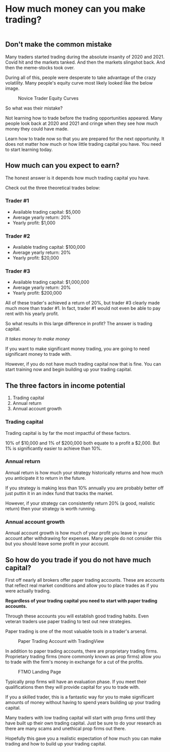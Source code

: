 
<h1 className="text-center mt-3 mt-md-5 fw-bold text-dark">
  How much money can you make trading?
</h1>
<figure className="text-center mt-4 mt-md-5">
  <Image
    src="/images/posts/whatAreMarketMakers/MarketMaker-Cover.webp"
    className="rounded"
    height={1288}
    width={2326}
    alt=""
  />
</figure>

<CallToAction />

## **Don't make the common mistake**

Many traders started trading during the absolute insanity of 2020 and 2021. Covid hit and the markets tanked. And then the
markets slingshot back. And then the meme-stocks took over.

During all of this, people were desperate to take advantage of the crazy volatility. Many people's equity curve most likely
looked like the below image.

<figure className="centerFigure">
  <Image
    src="/images/posts/howMuchMoney/sampleEquityCurve.webp"
    height={572}
    width={998}
    alt=""
  />
  <figcaption>Novice Trader Equity Curves</figcaption>
</figure>

So what was their mistake?

Not learning how to trade before the trading opportunities appeared. Many people look back at 2020 and 2021 and cringe when they
see how much money they could have made.

Learn how to trade now so that you are prepared for the next opportunity. It does not matter how much or how little trading
capital you have. You need to start learning today.

## **How much can you expect to earn?**

The honest answer is it depends how much trading capital you have.

Check out the three theoretical trades below:

### **Trader #1**

- Available trading capital: $5,000
- Average yearly return: 20%
- Yearly profit: $1,000

### **Trader #2**

- Available trading capital: $100,000
- Average yearly return: 20%
- Yearly profit: $20,000

### **Trader #3**

- Available trading capital: $1,000,000
- Average yearly return: 20%
- Yearly profit: $200,000

All of these trader's achieved a return of 20%, but trader #3 clearly made much more than trader #1. In fact, trader #1 would not
even be able to pay rent with his yearly profit.

So what results in this large difference in profit? The answer is trading capital.

_It takes money to make money_

If you want to make significant money trading, you are going to need significant money to trade with.

However, if you do not have much trading capital now that is fine. You can start training now and begin building up your
trading capital.

## **The three factors in income potential**

1. Trading capital
2. Annual return
3. Annual account growth

### **Trading capital**

Trading capital is by far the most impactful of these factors.

10% of $10,000 and 1% of $200,000 both equate to a profit a $2,000. But 1% is significantly easier to achieve than 10%.

### **Annual return**

Annual return is how much your strategy historically returns and how much you anticipate it to return in the future.

If you strategy is making less than 10% annually you are probably better off just puttin it in an index fund that tracks
the market.

However, if your strategy can consistently return 20% (a good, realistic return) then your strategy is worth running.

### **Annual account growth**

Annual account growth is how much of your profit you leave in your account after withdrawing for expenses. Many people do not
consider this but you should leave some profit in your account.

## **So how do you trade if you do not have much capital?**

First off nearly all brokers offer paper trading accounts. These are accounts that reflect real market conditions and allow
you to place trades as if you were actually trading.

**Regardless of your trading capital you need to start with paper trading accounts.**

Through these accounts you will establish good trading habits. Even veteran traders use paper trading to test out new
strategies.

Paper trading is one of the most valuable tools in a trader's arsenal.

<figure className="centerFigure">
  <Image
    src="/images/posts/howMuchMoney/tradingViewPaperTrading.webp"
    height={668}
    width={946}
    alt=""
  />
  <figcaption>Paper Trading Account with TradingView</figcaption>
</figure>

In addition to paper trading accounts, there are proprietary trading firms. Proprietary trading firms (more commonly known
as prop firms) allow you to trade with the firm's money in exchange for a cut of the profits.

<figure className="centerFigure">
  <Image
    src="/images/posts/howMuchMoney/FTMO.webp"
    height={587}
    width={1024}
    alt=""
  />
  <figcaption>FTMO Landing Page</figcaption>
</figure>

Typically prop firms will have an evaluation phase. If you meet their qualifications then they will provide capital for you
to trade with.

If you a skilled trader, this is a fantastic way for you to make significant amounts of money without having to spend years
building up your trading capital.

Many traders with low trading capital will start with prop firms until they have built up their own trading capital. Just be
sure to do your research as there are many scams and unethical prop firms out there.

<CallToAction />

Hopefully this gave you a realistic expectation of how much you can make trading and how to build up your trading capital.

